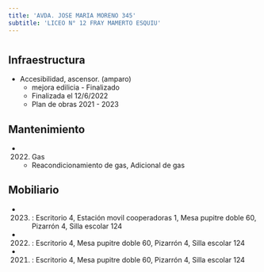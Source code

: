 ```yaml
---
title: 'AVDA. JOSE MARIA MORENO 345'
subtitle: 'LICEO N° 12 FRAY MAMERTO ESQUIU'
---
```


#
## Infraestructura

* Accesibilidad, ascensor. (amparo) 
    + mejora edilicia - Finalizado 
    + Finalizada el 12/6/2022 
    + Plan de obras 2021 - 2023 






## Mantenimiento

*  (2022) Gas 
    + Reacondicionamiento de gas, Adicional de gas





## Mobiliario

*  (2023) : Escritorio 4, Estación movil cooperadoras 1, Mesa pupitre doble 60, Pizarrón 4, Silla escolar 124 

*  (2022) : Escritorio 4, Mesa pupitre doble 60, Pizarrón 4, Silla escolar 124 

*  (2021) : Escritorio 4, Mesa pupitre doble 60, Pizarrón 4, Silla escolar 124 



